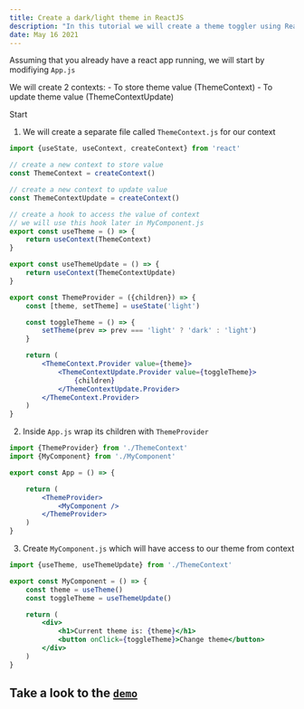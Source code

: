 ```yaml
---
title: Create a dark/light theme in ReactJS
description: "In this tutorial we will create a theme toggler using React.context"
date: May 16 2021
---
```


Assuming that you already have a react app running, we will start by modifiying `App.js`

We will create 2 contexts:
    - To store theme value (ThemeContext)
    - To update theme value (ThemeContextUpdate)

Start
1. We will create a separate file called `ThemeContext.js` for our context

```jsx
import {useState, useContext, createContext} from 'react'

// create a new context to store value
const ThemeContext = createContext()

// create a new context to update value
const ThemeContextUpdate = createContext()

// create a hook to access the value of context
// we will use this hook later in MyComponent.js
export const useTheme = () => {
    return useContext(ThemeContext)
}

export const useThemeUpdate = () => {
    return useContext(ThemeContextUpdate)
}

export const ThemeProvider = ({children}) => {
    const [theme, setTheme] = useState('light')

    const toggleTheme = () => {
        setTheme(prev => prev === 'light' ? 'dark' : 'light')
    }

    return (
        <ThemeContext.Provider value={theme}>
            <ThemeContextUpdate.Provider value={toggleTheme}>
                {children}
            </ThemeContextUpdate.Provider>
        </ThemeContext.Provider>
    )
}
```

2. Inside `App.js` wrap its children with `ThemeProvider`

```jsx
import {ThemeProvider} from './ThemeContext'
import {MyComponent} from './MyComponent'

export const App = () => {

    return (
        <ThemeProvider>
            <MyComponent />
        </ThemeProvider>
    )
}
```

3. Create `MyComponent.js` which will have access to our theme from context

```jsx
import {useTheme, useThemeUpdate} from './ThemeContext'

export const MyComponent = () => {
    const theme = useTheme()
    const toggleTheme = useThemeUpdate()

    return (
        <div>
            <h1>Current theme is: {theme}</h1>
            <button onClick={toggleTheme}>Change theme</button>
        </div>
    )
}
```

## Take a look to the [`demo`](/examples/react-dark-theme)